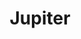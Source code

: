 ---
title: "Jupiter"
position: "5"
slug: "jupiter"
rotation: "9.93 Hours"
revolution: "11.86 Years"
radius: "69,911 KM"
temperature: "-108°c"
overview: "Jupiter is the fifth planet from the Sun and the largest in the Solar System. It is a gas giant with a mass two and a half times that of all the other planets in the Solar System combined, but less than one-thousandth the mass of the Sun."
overview-source: 
structure: 
structure-source: 
geology: 
geology-source: 
---